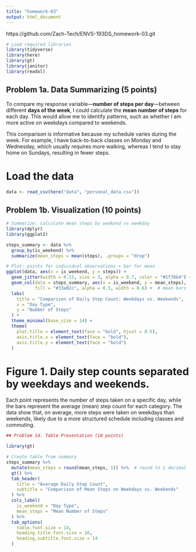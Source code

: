 ```yaml
---
title: "homework-03"
output: html_document
---
```


https://github.com/Zach-Tech/ENVS-193DS_homework-03.git


```r
# Load required libraries
library(tidyverse)
library(here)
library(gt)
library(janitor)
library(readxl)
```

## Problem 1a. Data Summarizing (5 points)

To compare my response variable—**number of steps per day**—between different **days of the week**, I could calculate the **mean number of steps** for each day. This would allow me to identify patterns, such as whether I am more active on weekdays compared to weekends.

This comparison is informative because my schedule varies during the week. For example, I have back-to-back classes on Monday and Wednesday, which usually requires more walking, whereas I tend to stay home on Sundays, resulting in fewer steps.

# Load the data
```r
data <- read_csv(here("data", "personal_data.csv"))
```

## Problem 1b. Visualization (10 points)

```r
# Summarize: calculate mean steps by weekend vs weekday
library(dplyr)
library(ggplot2)

steps_summary <- data %>%
  group_by(is_weekend) %>%
  summarize(mean_steps = mean(steps), .groups = "drop")

# Plot: points for individual observations + bar for mean
ggplot(data, aes(x = is_weekend, y = steps)) +
  geom_jitter(width = 0.15, size = 3, alpha = 0.7, color = "#1f78b4") +  # individual data
  geom_col(data = steps_summary, aes(x = is_weekend, y = mean_steps), 
           fill = "#33a02c", alpha = 0.5, width = 0.6) +  # mean bars
  labs(
    title = "Comparison of Daily Step Count: Weekdays vs. Weekends",
    x = "Day Type",
    y = "Number of Steps"
  ) +
  theme_minimal(base_size = 14) +
  theme(
    plot.title = element_text(face = "bold", hjust = 0.5),
    axis.title.x = element_text(face = "bold"),
    axis.title.y = element_text(face = "bold")
  )

```
# Figure 1. Daily step counts separated by weekdays and weekends. 
Each point represents the number of steps taken on a specific day, while the bars represent the average (mean) step count for each category. The data show that, on average, more steps were taken on weekdays than weekends, likely due to a more structured schedule including classes and commuting.

```r
## Problem 1d. Table Presentation (10 points)

library(gt)

# Create table from summary
steps_summary %>%
  mutate(mean_steps = round(mean_steps, 1)) %>%  # round to 1 decimal
  gt() %>%
  tab_header(
    title = "Average Daily Step Count",
    subtitle = "Comparison of Mean Steps on Weekdays vs. Weekends"
  ) %>%
  cols_label(
    is_weekend = "Day Type",
    mean_steps = "Mean Number of Steps"
  ) %>%
  tab_options(
    table.font.size = 14,
    heading.title.font.size = 16,
    heading.subtitle.font.size = 14
  )
```


